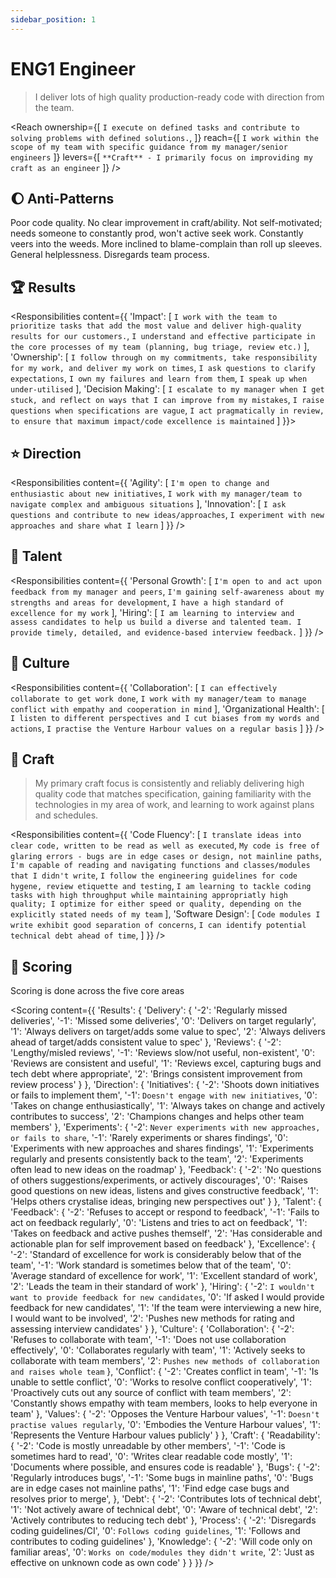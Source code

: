 ```yaml
---
sidebar_position: 1
---
```


# ENG1 Engineer

> I deliver lots of high quality production-ready code with direction from the team.


<Reach ownership={[
  `I execute on defined tasks and contribute to solving problems with defined solutions.`,
]} reach={[
  `I work within the scope of my team with specific guidance from my manager/senior engineers`
]} levers={[
  `**Craft** - I primarily focus on improviding my craft as an engineer`
]} />

## :moon:  Anti-Patterns

Poor code quality. No clear improvement in craft/ability. Not self-motivated; needs someone to constantly prod, won't active seek work. Constantly veers into the weeds. More inclined to blame-complain than roll up sleeves. General helplessness. Disregards team process.

## :trophy:  Results

<Responsibilities content={{
  'Impact': [
    `I work with the team to prioritize tasks that add the most value and deliver high-quality results for our customers.`,
    `I understand and effective participate in the core processes of my team (planning, bug triage, review etc.)`
  ],
  'Ownership': [
    `I follow through on my commitments, take responsibility for my work, and deliver my work on times`,
    `I ask questions to clarify expectations`,
    `I own my failures and learn from them`,
    `I speak up when under-utilised`
  ],
  'Decision Making': [
    `I escalate to my manager when I get stuck, and reflect on ways that I can improve from my mistakes`,
    `I raise questions when specifications are vague`,
    `I act pragmatically in review, to ensure that maximum impact/code excellence is maintained`
  ]
}}></Responsibilities>

## :star: Direction

<Responsibilities content={{
  'Agility': [
    `I'm open to change and enthusiastic about new initiatives`,
    `I work with my manager/team to navigate complex and ambiguous situations`
  ],
  'Innovation': [
    `I ask questions and contribute to new ideas/approaches`,
    `I experiment with new approaches and share what I learn`
  ]
}} />

## :evergreen_tree: Talent

<Responsibilities content={{
  'Personal Growth': [
    `I'm open to and act upon feedback from my manager and peers`,
    `I'm gaining self-awareness about my strengths and areas for development`,
    `I have a high standard of excellence for my work`
  ],
  'Hiring': [
    `I am learning to interview and assess candidates to help us build a diverse and talented team. I provide timely, detailed, and evidence-based interview feedback.`
  ]
}} />

## :rainbow: Culture

<Responsibilities content={{
  'Collaboration': [
    `I can effectively collaborate to get work done`,
    `I work with my manager/team to manage conflict with empathy and cooperation in mind`
  ],
  'Organizational Health': [
    `I listen to different perspectives and I cut biases from my words and actions`,
    `I practise the Venture Harbour values on a regular basis`
  ]
}} />

## :owl: Craft

> My primary craft focus is consistently and reliably delivering high quality code that matches specification, gaining familiarity with the technologies in my area of work, and learning to work against plans and schedules.

<Responsibilities content={{
  'Code Fluency': [
    `I translate ideas into clear code, written to be read as well as executed`,
    `My code is free of glaring errors - bugs are in edge cases or design, not mainline paths`,
    `I'm capable of reading and navigating functions and classes/modules that I didn't write`,
    `I follow the engineering guidelines for code hygene, review etiquette and testing`,
    `I am learning to tackle coding tasks with high throughput while maintaining appropriatly high quality; I optimize for either speed or quality, depending on the explicitly stated needs of my team`
  ],
  'Software Design': [
    `Code modules I write exhibit good separation of concerns`,
    `I can identify potential technical debt ahead of time`,
  ]
}} />

## :checkered_flag: Scoring

Scoring is done across the five core areas

<Scoring content={{
  'Results': {
    'Delivery': {
      '-2': 'Regularly missed deliveries',
      '-1': 'Missed some deliveries',
      '0': 'Delivers on target regularly',
      '1': 'Always delivers on target/adds some value to spec',
      '2': 'Always delivers ahead of target/adds consistent value to spec'
    },
    'Reviews': {
      '-2': 'Lengthy/misled reviews',
      '-1': 'Reviews slow/not useful, non-existent',
      '0': 'Reviews are consistent and useful',
      '1': 'Reviews excel, capturing bugs and tech debt where appropriate',
      '2': 'Brings consistent improvement from review process'
    }
  },
  'Direction': {
    'Initiatives': {
      '-2': 'Shoots down initiatives or fails to implement them',
      '-1': `Doesn't engage with new initiatives`,
      '0': 'Takes on change enthusiastically',
      '1': 'Always takes on change and actively contributes to success',
      '2': 'Champions changes and helps other team members'
    },
    'Experiments': {
      '-2': `Never experiments with new approaches, or fails to share`,
      '-1': 'Rarely experiments or shares findings',
      '0': 'Experiments with new approaches and shares findings',
      '1': 'Experiments regularly and presents consistently back to the team',
      '2': 'Experiments often lead to new ideas on the roadmap'
    },
    'Feedback': {
      '-2': 'No questions of others suggestions/experiments, or actively discourages',
      '0': 'Raises good questions on new ideas, listens and gives constructive feedback',
      '1': 'Helps others crystalise ideas, bringing new perspectives out'
    }
  },
  'Talent': {
    'Feedback': {
      '-2': 'Refuses to accept or respond to feedback',
      '-1': 'Fails to act on feedback regularly',
      '0': 'Listens and tries to act on feedback',
      '1': 'Takes on feedback and active pushes themself',
      '2': 'Has considerable and actionable plan for self improvement based on feedback'
    },
    'Excellence': {
      '-2': 'Standard of excellence for work is considerably below that of the team',
      '-1': 'Work standard is sometimes below that of the team', 
      '0': 'Average standard of excellence for work',
      '1': 'Excellent standard of work',
      '2': 'Leads the team in their standard of work'
    },
    'Hiring': {
      '-2': `I wouldn't want to provide feedback for new candidates`,
      '0': 'If asked I would provide feedback for new candidates',
      '1': 'If the team were interviewing a new hire, I would want to be involved',
      '2': 'Pushes new methods for rating and assessing interview candidates'
    }
  },
  'Culture': {
    'Collaboration': {
      '-2': 'Refuses to collaborate with team',
      '-1': 'Does not use collaboration effectively',
      '0': 'Collaborates regularly with team',
      '1': 'Actively seeks to collaborate with team members', 
      '2': `Pushes new methods of collaboration and raises whole team`
    },
    'Conflict': {
      '-2': 'Creates conflict in team',
      '-1': 'Is unable to settle conflict',
      '0': 'Works to resolve conflict cooperatively',
      '1': 'Proactively cuts out any source of conflict with team members',
      '2': 'Constantly shows empathy with team members, looks to help everyone in team'
    },
    'Values': {
      '-2': 'Opposes the Venture Harbour values',
      '-1': `Doesn't practise values regularly`,
      '0': 'Embodies the Venture Harbour values',
      '1': 'Represents the Venture Harbour values publicly'
    }
  },
  'Craft': {
    'Readability': {
      '-2': 'Code is mostly unreadable by other members',
      '-1': 'Code is sometimes hard to read',
      '0': 'Writes clear readable code mostly',
      '1': 'Documents where possible, and ensures code is readable'
    },
    'Bugs': {
      '-2': 'Regularly introduces bugs',
      '-1': 'Some bugs in mainline paths',
      '0': 'Bugs are in edge cases not mainline paths', 
      '1': 'Find edge case bugs and resolves prior to merge',
    },
    'Debt': {
      '-2': 'Contributes lots of technical debt', 
      '1': 'Not actively aware of technical debt', 
      '0': 'Aware of technical debt',
      '2': 'Actively contributes to reducing tech debt'
    },
    'Process': {
      '-2': 'Disregards coding guidelines/CI',
      '0': `Follows coding guidelines`,
      '1': 'Follows and contributes to coding guidelines'
    },
    'Knowledge': {
      '-2': 'Will code only on familiar areas',
      '0': `Works on code/modules they didn't write`,
      '2': 'Just as effective on unknown code as own code'
    }
  }
}} />

<!-- #### Good Examples

* *A ticket to implement a key feature was delivered on time and spec by the employee*. **Areas: Results**
* *Employee managed to find a really tricky bug case in a pull request review*, this was brought up to the author and resolved before hitting staging/production. **Areas: Results & Craft**
* *A colleague mentioned that they're sometimes unsure about my meaning in PR comments, so I h -->